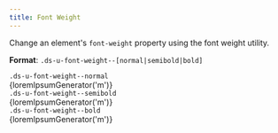 ```yaml
---
title: Font Weight
---
```



Change an element's `font-weight` property using the font weight utility.

**Format**: `.ds-u-font-weight--[normal|semibold|bold]`

<EmbeddedExample>
  <section class="example-list">
    <article>
      <code class="ds-u-margin-bottom--1">.ds-u-font-weight--normal</code>
      <div class="ds-u-font-weight--normal">{loremIpsumGenerator('m')}</div>
    </article>
    <article>
      <code class="ds-u-margin-bottom--1">.ds-u-font-weight--semibold</code>
      <div class="ds-u-font-weight--semibold">{loremIpsumGenerator('m')}</div>
    </article>
    <article>
      <code class="ds-u-margin-bottom--1">.ds-u-font-weight--bold</code>
      <div class="ds-u-font-weight--bold">{loremIpsumGenerator('m')}</div>
    </article>
  </section>
</EmbeddedExample>
